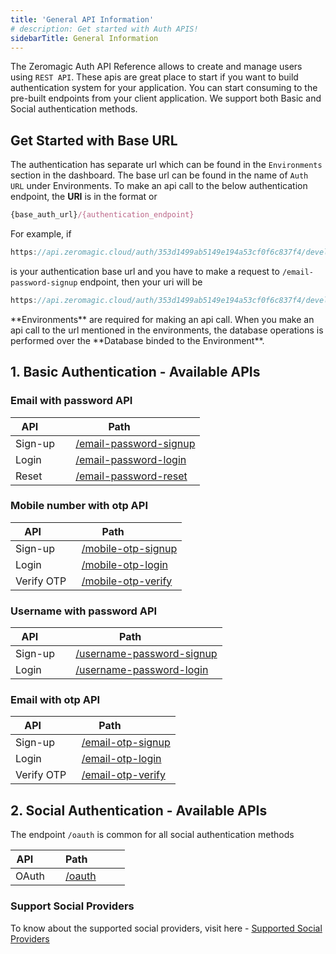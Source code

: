 ```yaml
---
title: 'General API Information'
# description: Get started with Auth APIS! 
sidebarTitle: General Information
---
```


The Zeromagic Auth API Reference allows to create and manage users using `REST API`. These apis are great place to start if you want to build authentication system for your application. You can start consuming to the pre-built endpoints from your client application. We support both Basic and Social authentication methods.

## Get Started with Base URL

The authentication has separate url which can be found in the `Environments` section in the dashboard. The base url can be found in the name of `Auth URL` under Environments. To make an api call to the below authentication endpoint, the **URI** is in the format or 

```jsx
{base_auth_url}/{authentication_endpoint}
```
For example, if 
```jsx
https://api.zeromagic.cloud/auth/353d1499ab5149e194a53cf0f6c837f4/development/
```
 is your authentication base url and you have to make a request to `/email-password-signup` endpoint, then your uri will be

```jsx
https://api.zeromagic.cloud/auth/353d1499ab5149e194a53cf0f6c837f4/development/email-password-signup
```

<Note>
**Environments** are required for making an api call. When you make an api call to the url mentioned in the environments, the database operations is performed over the **Database binded to the Environment**.  
</Note>

## 1. Basic Authentication - Available APIs

### Email with password API

| API         | Path             |
|-------------|------------------|
| Sign-up    | [/email-password-signup](/authentication/api/basicauth/emailpassword#sign-up) |
| Login      | [/email-password-login](/authentication/api/basicauth/emailpassword#login-api) |
| Reset      | [/email-password-reset](/authentication/api/basicauth/emailpassword#password-reset-api) |

### Mobile number with otp API

| API         | Path             |
|-------------|------------------|
| Sign-up    | [/mobile-otp-signup](/authentication/api/basicauth/phoneotp#signup-api) |
| Login      | [/mobile-otp-login](/authentication/api/basicauth/phoneotp#login-api) |
| Verify OTP      | [/mobile-otp-verify](/authentication/api/basicauth/phoneotp#verify-otp-api) |

### Username with password API

| API         | Path             |
|-------------|------------------|
| Sign-up    | [/username-password-signup](/authentication/api/basicauth/usernamepass#signup-api) |
| Login      | [/username-password-login](/authentication/api/basicauth/usernamepass#login-api) |

### Email with otp API

| API         | Path             |
|-------------|------------------|
| Sign-up    | [/email-otp-signup](/authentication/api/basicauth/emailotp#signup-api) |
| Login      | [/email-otp-login](/authentication/api/basicauth/emailotp#login-api) |
| Verify OTP      | [/email-otp-verify](/authentication/api/basicauth/emailotp#verify-otp-api) |

## 2. Social Authentication - Available APIs

The endpoint `/oauth` is common for all social authentication methods  

| API         | Path             |
|-------------|------------------|
| OAuth    | [/oauth](/authentication/api/socialconnection) |


### Support Social Providers 

To know about the supported social providers, visit here - [Supported Social Providers](/authentication/methods/social#supported-social-providers)


